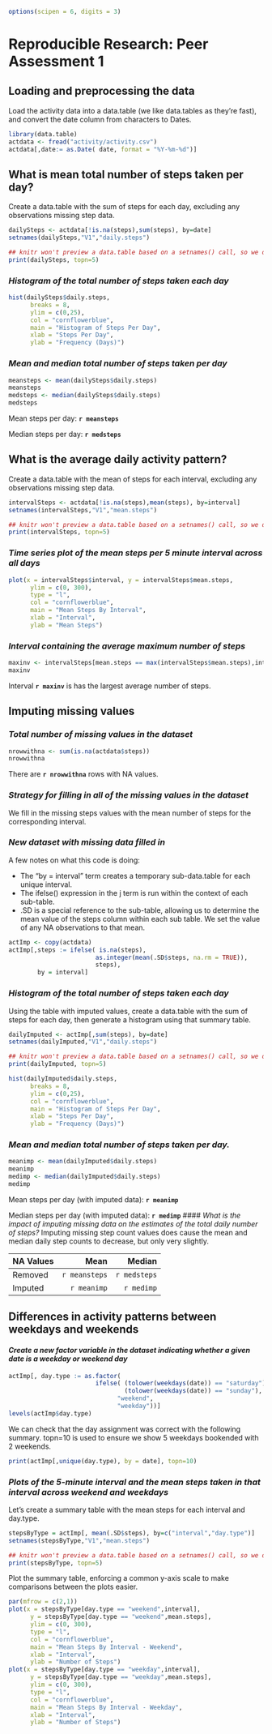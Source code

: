```r
options(scipen = 6, digits = 3)
```

# Reproducible Research: Peer Assessment 1

## Loading and preprocessing the data

Load the activity data into a data.table (we like data.tables as they're fast), and convert the date column from characters to Dates.
```r
library(data.table)
actdata <- fread("activity/activity.csv")
actdata[,date:= as.Date( date, format = "%Y-%m-%d")]
```

## What is mean total number of steps taken per day?
Create a data.table with the sum of steps for each day, excluding any observations missing step data.
```r
dailySteps <- actdata[!is.na(steps),sum(steps), by=date]
setnames(dailySteps,"V1","daily.steps")
```
```r
## knitr won't preview a data.table based on a setnames() call, so we do it ourselves
print(dailySteps, topn=5)
```
### *Histogram of the total number of steps taken each day*
```r
hist(dailySteps$daily.steps, 
      breaks = 8,
      ylim = c(0,25),
      col = "cornflowerblue",
      main = "Histogram of Steps Per Day",
      xlab = "Steps Per Day",
      ylab = "Frequency (Days)")
```
### *Mean and median total number of steps taken per day*
```r
meansteps <- mean(dailySteps$daily.steps)
meansteps
medsteps <- median(dailySteps$daily.steps)
medsteps
```
Mean steps per day: **`r meansteps`**

Median steps per day: **`r medsteps`**

## What is the average daily activity pattern?
Create a data.table with the mean of steps for each interval, excluding any observations missing step data.
```r
intervalSteps <- actdata[!is.na(steps),mean(steps), by=interval]
setnames(intervalSteps,"V1","mean.steps")
```
```r
## knitr won't preview a data.table based on a setnames() call, so we do it ourselves
print(intervalSteps, topn=5)
```

### *Time series plot of the mean steps per 5 minute interval across all days*
```r
plot(x = intervalSteps$interval, y = intervalSteps$mean.steps,
      ylim = c(0, 300),
      type = "l",
      col = "cornflowerblue",
      main = "Mean Steps By Interval",
      xlab = "Interval",
      ylab = "Mean Steps")
```

### *Interval containing the average maximum number of steps*
```r
maxinv <- intervalSteps[mean.steps == max(intervalSteps$mean.steps),interval]
maxinv
```
Interval **`r maxinv`** is has the largest average number of steps.

## Imputing missing values
### *Total number of missing values in the dataset*
```r
nrowwithna <- sum(is.na(actdata$steps))
nrowwithna
```
There are **`r nrowwithna`** rows with NA values.

### *Strategy for filling in all of the missing values in the dataset*
We fill in the missing steps values with the mean number of steps for the corresponding interval.

### *New dataset with missing data filled in*
A few notes on what this code is doing:

* The "by = interval" term creates a temporary sub-data.table for each unique interval.
* The ifelse() expression in the j term is run within the context of each sub-table. 
* .SD is a special reference to the sub-table, allowing us to determine the mean value of the steps column within each sub table. We set the value of any NA observations to that mean.

```r
actImp <- copy(actdata)
actImp[,steps := ifelse( is.na(steps), 
                        as.integer(mean(.SD$steps, na.rm = TRUE)), 
                        steps),
        by = interval]
```

### *Histogram of the total number of steps taken each day*
Using the table with imputed values, create a data.table with the sum of steps for each day, then generate a histogram using that summary table.

```r
dailyImputed <- actImp[,sum(steps), by=date]
setnames(dailyImputed,"V1","daily.steps")
```
```r
## knitr won't preview a data.table based on a setnames() call, so we do it ourselves
print(dailyImputed, topn=5)
```
```r
hist(dailyImputed$daily.steps, 
      breaks = 8,
      ylim = c(0,25),
      col = "cornflowerblue",
      main = "Histogram of Steps Per Day",
      xlab = "Steps Per Day",
      ylab = "Frequency (Days)")
```

### *Mean and median total number of steps taken per day.*
```r
meanimp <- mean(dailyImputed$daily.steps)
meanimp
medimp <- median(dailyImputed$daily.steps)
medimp
```
Mean steps per day (with imputed data): **`r meanimp`**

Median steps per day (with imputed data): **`r medimp`**
#### *What is the impact of imputing missing data on the estimates of the total daily number of steps?*
Imputing missing step count values does cause the mean and median daily step counts to decrease, but only very slightly.

| NA Values   | Mean           | Median        |
| ----------- | -------------: | ------------: |
| Removed     | `r meansteps`  | `r medsteps`  |
| Imputed     | `r meanimp`    | `r medimp`    |

## Differences in activity patterns between weekdays and weekends
#### *Create a new factor variable in the dataset indicating whether a given date is a weekday or weekend day*
```r
actImp[, day.type := as.factor(
                        ifelse( (tolower(weekdays(date)) == "saturday") | 
                                (tolower(weekdays(date)) == "sunday"),
                              "weekend", 
                              "weekday"))]
levels(actImp$day.type)
```
We can check that the day assignment was correct with the following summary. topn=10 is used to ensure we show 5 weekdays bookended with 2 weekends.
```r
print(actImp[,unique(day.type), by = date], topn=10)
```
### *Plots of the 5-minute interval and the mean steps taken in that interval across weekend and weekdays*
Let's create a summary table with the mean steps for each interval and day.type.
```r
stepsByType = actImp[, mean(.SD$steps), by=c("interval","day.type")]
setnames(stepsByType,"V1","mean.steps")
```
```r
## knitr won't preview a data.table based on a setnames() call, so we do it ourselves
print(stepsByType, topn=5)
```
Plot the summary table, enforcing a common y-axis scale to make comparisons between the plots easier.
```r
par(mfrow = c(2,1))
plot(x = stepsByType[day.type == "weekend",interval],
      y = stepsByType[day.type == "weekend",mean.steps],
      ylim = c(0, 300),
      type = "l",
      col = "cornflowerblue",
      main = "Mean Steps By Interval - Weekend",
      xlab = "Interval",
      ylab = "Number of Steps")
plot(x = stepsByType[day.type == "weekday",interval],
      y = stepsByType[day.type == "weekday",mean.steps],
      ylim = c(0, 300),
      type = "l",
      col = "cornflowerblue",
      main = "Mean Steps By Interval - Weekday",
      xlab = "Interval",
      ylab = "Number of Steps")
```